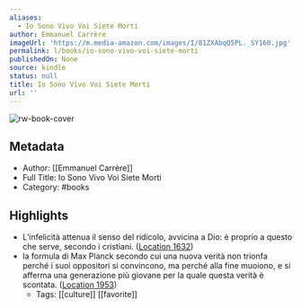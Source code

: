 ```yaml
---
aliases:
  - Io Sono Vivo Voi Siete Morti
author: Emmanuel Carrère
imageUrl: 'https://m.media-amazon.com/images/I/81ZXAbqQ5PL._SY160.jpg'
permalink: l/books/io-sono-vivo-voi-siete-morti
publishedOn: None
source: kindle
status: null
title: Io Sono Vivo Voi Siete Morti
url: ''
---
```

![rw-book-cover](https://m.media-amazon.com/images/I/81ZXAbqQ5PL._SY160.jpg)

## Metadata

- Author: [[Emmanuel Carrère]]
- Full Title: Io Sono Vivo Voi Siete Morti
- Category: #books

## Highlights

- L’infelicità attenua il senso del ridicolo, avvicina a Dio: è proprio a questo che serve, secondo i cristiani. ([Location 1632](https://readwise.io/to_kindle?action=open&asin=B01G3XHBBI&location=1632))
- la formula di Max Planck secondo cui una nuova verità non trionfa perché i suoi oppositori si convincono, ma perché alla fine muoiono, e si afferma una generazione più giovane per la quale questa verità è scontata. ([Location 1953](https://readwise.io/to_kindle?action=open&asin=B01G3XHBBI&location=1953))
    - Tags: [[culture]] [[favorite]]
